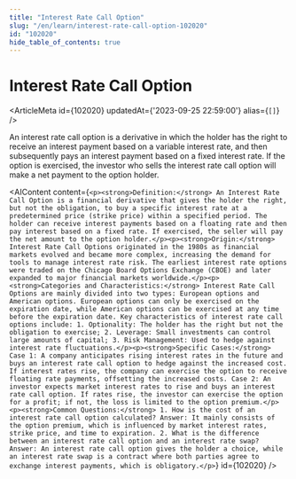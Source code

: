 ```yaml
---
title: "Interest Rate Call Option"
slug: "/en/learn/interest-rate-call-option-102020"
id: "102020"
hide_table_of_contents: true
---
```



# Interest Rate Call Option

<ArticleMeta id={102020} updatedAt={'2023-09-25 22:59:00'} alias={`[]`} />
<div className='border-solid border-b border-t-0 my-4 border-[var(--ifm-color-gray-300)]' />

An interest rate call option is a derivative in which the holder has the right to receive an interest payment based on a variable interest rate, and then subsequently pays an interest payment based on a fixed interest rate. If the option is exercised, the investor who sells the interest rate call option will make a net payment to the option holder.

<AIContent content={`<p><strong>Definition:</strong> An Interest Rate Call Option is a financial derivative that gives the holder the right, but not the obligation, to buy a specific interest rate at a predetermined price (strike price) within a specified period. The holder can receive interest payments based on a floating rate and then pay interest based on a fixed rate. If exercised, the seller will pay the net amount to the option holder.</p><p><strong>Origin:</strong> Interest Rate Call Options originated in the 1980s as financial markets evolved and became more complex, increasing the demand for tools to manage interest rate risk. The earliest interest rate options were traded on the Chicago Board Options Exchange (CBOE) and later expanded to major financial markets worldwide.</p><p><strong>Categories and Characteristics:</strong> Interest Rate Call Options are mainly divided into two types: European options and American options. European options can only be exercised on the expiration date, while American options can be exercised at any time before the expiration date. Key characteristics of interest rate call options include: 1. Optionality: The holder has the right but not the obligation to exercise; 2. Leverage: Small investments can control large amounts of capital; 3. Risk Management: Used to hedge against interest rate fluctuations.</p><p><strong>Specific Cases:</strong> Case 1: A company anticipates rising interest rates in the future and buys an interest rate call option to hedge against the increased cost. If interest rates rise, the company can exercise the option to receive floating rate payments, offsetting the increased costs. Case 2: An investor expects market interest rates to rise and buys an interest rate call option. If rates rise, the investor can exercise the option for a profit; if not, the loss is limited to the option premium.</p><p><strong>Common Questions:</strong> 1. How is the cost of an interest rate call option calculated? Answer: It mainly consists of the option premium, which is influenced by market interest rates, strike price, and time to expiration. 2. What is the difference between an interest rate call option and an interest rate swap? Answer: An interest rate call option gives the holder a choice, while an interest rate swap is a contract where both parties agree to exchange interest payments, which is obligatory.</p>`} id={102020} />
